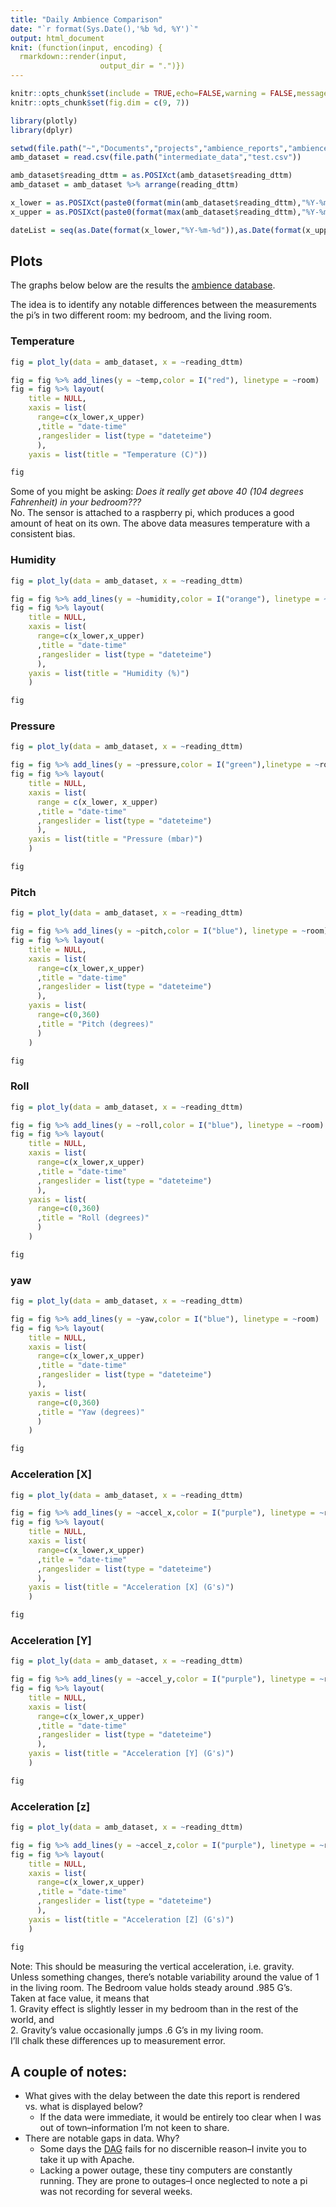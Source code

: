 ```yaml
---
title: "Daily Ambience Comparison"
date: "`r format(Sys.Date(),'%b %d, %Y')`"
output: html_document
knit: (function(input, encoding) {
  rmarkdown::render(input,
                    output_dir = ".")})
---
```


```r
knitr::opts_chunk$set(include = TRUE,echo=FALSE,warning = FALSE,message=FALSE)
knitr::opts_chunk$set(fig.dim = c(9, 7))

library(plotly)
library(dplyr)

setwd(file.path("~","Documents","projects","ambience_reports","ambience_comparison"))
amb_dataset = read.csv(file.path("intermediate_data","test.csv"))

amb_dataset$reading_dttm = as.POSIXct(amb_dataset$reading_dttm)
amb_dataset = amb_dataset %>% arrange(reading_dttm)

x_lower = as.POSIXct(paste0(format(min(amb_dataset$reading_dttm),"%Y-%m-%d")," 00:00"))
x_upper = as.POSIXct(paste0(format(max(amb_dataset$reading_dttm),"%Y-%m-%d")," 24:00"))

dateList = seq(as.Date(format(x_lower,"%Y-%m-%d")),as.Date(format(x_upper,"%Y-%m-%d")),by="1 day")

```

## Plots {.tabset}

The graphs below below are the results the [ambience database](https://snyderjo.github.io/ambience/).  

The idea is to identify any notable differences between the measurements the pi's in two different room: my bedroom, and the living room.  


### Temperature  

```r
fig = plot_ly(data = amb_dataset, x = ~reading_dttm) 

fig = fig %>% add_lines(y = ~temp,color = I("red"), linetype = ~room)
fig = fig %>% layout(
    title = NULL,
    xaxis = list(
      range=c(x_lower,x_upper)
      ,title = "date-time"
      ,rangeslider = list(type = "dateteime")
      ),
    yaxis = list(title = "Temperature (C)"))

fig
```

Some of you might be asking: *Does it really get above 40 (104 degrees Fahrenheit) in your bedroom???*  
No.  The sensor is attached to a raspberry pi, which produces a good amount of heat on its own.  The above data measures temperature with a consistent bias.

### Humidity  

```r
fig = plot_ly(data = amb_dataset, x = ~reading_dttm) 

fig = fig %>% add_lines(y = ~humidity,color = I("orange"), linetype = ~room)
fig = fig %>% layout(
    title = NULL,
    xaxis = list(
      range=c(x_lower,x_upper)
      ,title = "date-time"
      ,rangeslider = list(type = "dateteime")
      ),
    yaxis = list(title = "Humidity (%)")
    )

fig
```

### Pressure  

```r
fig = plot_ly(data = amb_dataset, x = ~reading_dttm) 

fig = fig %>% add_lines(y = ~pressure,color = I("green"),linetype = ~room)
fig = fig %>% layout(
    title = NULL,
    xaxis = list(
      range = c(x_lower, x_upper)
      ,title = "date-time"
      ,rangeslider = list(type = "dateteime")
      ),
    yaxis = list(title = "Pressure (mbar)")
    )

fig
```

### Pitch  

```r
fig = plot_ly(data = amb_dataset, x = ~reading_dttm) 

fig = fig %>% add_lines(y = ~pitch,color = I("blue"), linetype = ~room)
fig = fig %>% layout(
    title = NULL,
    xaxis = list(
      range=c(x_lower,x_upper)
      ,title = "date-time"
      ,rangeslider = list(type = "dateteime")
      ),
    yaxis = list(
      range=c(0,360)
      ,title = "Pitch (degrees)"
      )
    )

fig
```

### Roll  

```r
fig = plot_ly(data = amb_dataset, x = ~reading_dttm) 

fig = fig %>% add_lines(y = ~roll,color = I("blue"), linetype = ~room)
fig = fig %>% layout(
    title = NULL,
    xaxis = list(
      range=c(x_lower,x_upper)
      ,title = "date-time"
      ,rangeslider = list(type = "dateteime")
      ),
    yaxis = list(
      range=c(0,360)
      ,title = "Roll (degrees)"
      )
    )

fig
```

### yaw  

```r
fig = plot_ly(data = amb_dataset, x = ~reading_dttm) 

fig = fig %>% add_lines(y = ~yaw,color = I("blue"), linetype = ~room)
fig = fig %>% layout(
    title = NULL,
    xaxis = list(
      range=c(x_lower,x_upper)
      ,title = "date-time"
      ,rangeslider = list(type = "dateteime")
      ),
    yaxis = list(
      range=c(0,360)
      ,title = "Yaw (degrees)"
      )
    )

fig
```

### Acceleration [X]  

```r
fig = plot_ly(data = amb_dataset, x = ~reading_dttm) 

fig = fig %>% add_lines(y = ~accel_x,color = I("purple"), linetype = ~room)
fig = fig %>% layout(
    title = NULL,
    xaxis = list(
      range=c(x_lower,x_upper)
      ,title = "date-time"
      ,rangeslider = list(type = "dateteime")
      ),
    yaxis = list(title = "Acceleration [X] (G's)")
    )

fig
```

### Acceleration [Y]  

```r
fig = plot_ly(data = amb_dataset, x = ~reading_dttm) 

fig = fig %>% add_lines(y = ~accel_y,color = I("purple"), linetype = ~room)
fig = fig %>% layout(
    title = NULL,
    xaxis = list(
      range=c(x_lower,x_upper)
      ,title = "date-time"
      ,rangeslider = list(type = "dateteime")
      ),
    yaxis = list(title = "Acceleration [Y] (G's)")
    )

fig
```


### Acceleration [z]  

```r
fig = plot_ly(data = amb_dataset, x = ~reading_dttm) 

fig = fig %>% add_lines(y = ~accel_z,color = I("purple"), linetype = ~room)
fig = fig %>% layout(
    title = NULL,
    xaxis = list(
      range=c(x_lower,x_upper)
      ,title = "date-time"
      ,rangeslider = list(type = "dateteime")
      ),
    yaxis = list(title = "Acceleration [Z] (G's)")
    )

fig
```

Note: This should be measuring the vertical acceleration, i.e. gravity.  
Unless something changes, there's notable variability around the value of 1 in the living room.  The Bedroom value holds steady around .985 G's.  
Taken at face value, it means that  
1. Gravity effect is slightly lesser in my bedroom than in the rest of the world, and  
2. Gravity's value occasionally jumps .6 G's in my living room.  
I'll chalk these differences up to measurement error.  

## A couple of notes:


* What gives with the delay between the date this report is rendered vs. what is displayed below?  
  + If the data were immediate, it would be entirely too clear when I was out of town--information I'm not keen to share.  
* There are notable gaps in data.  Why?  
   + Some days the [DAG](https://airflow.apache.org/docs/apache-airflow/1.10.9/concepts.html) fails for no discernible reason--I invite you to take it up with Apache.  
   + Lacking a power outage, these tiny computers are constantly running.  They are prone to outages--I once neglected to note a pi was not recording for several weeks.

